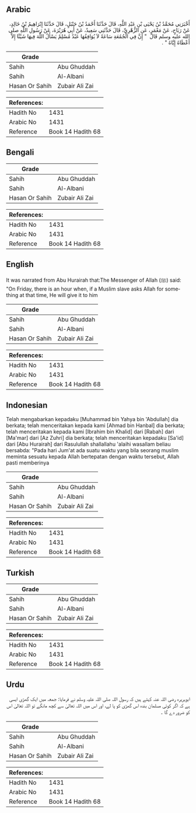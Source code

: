 ## Arabic


<div dir="rtl" lang="ar" style={{fontSize:'larger',backgroundColor:'#f8f9fa',padding:20}}>
أَخْبَرَنِي مُحَمَّدُ بْنُ يَحْيَى بْنِ عَبْدِ اللَّهِ، قَالَ حَدَّثَنَا أَحْمَدُ بْنُ حَنْبَلٍ، قَالَ حَدَّثَنَا إِبْرَاهِيمُ بْنُ خَالِدٍ، عَنْ رَبَاحٍ، عَنْ مَعْمَرٍ، عَنِ الزُّهْرِيِّ، قَالَ حَدَّثَنِي سَعِيدٌ، عَنْ أَبِي هُرَيْرَةَ، عَنْ رَسُولِ اللَّهِ صلى الله عليه وسلم قَالَ ‏ "‏ إِنَّ فِي الْجُمُعَةِ سَاعَةً لاَ يُوَافِقُهَا عَبْدٌ مُسْلِمٌ يَسْأَلُ اللَّهَ فِيهَا شَيْئًا إِلاَّ أَعْطَاهُ إِيَّاهُ ‏"‏ ‏.‏
</div>
<div style={{backgroundColor:'#f8f9fa',padding:20, marginBottom: 10}}><table> <thead> <tr> <th>Grade</th> <th></th> </tr> </thead> <tbody> <tr><td>Sahih</td><td>Abu Ghuddah</td></tr><tr><td>Sahih</td><td>Al-Albani</td></tr><tr><td>Hasan Or Sahih</td><td>Zubair Ali Zai</td></tr></tbody></table><table> <thead> <tr> <th>References:</th> <th></th> </tr> </thead> <tbody><tr><td>Hadith No</td><td>1431</td></tr><tr><td>Arabic No</td><td>1431</td></tr><tr><td>Reference</td><td>Book 14 Hadith 68</td></tr></tbody></table></div>

## Bengali


<div dir="ltr" lang="bn" style={{fontSize:'larger',backgroundColor:'#f8f9fa',padding:20}}>

</div>
<div style={{backgroundColor:'#f8f9fa',padding:20, marginBottom: 10}}><table> <thead> <tr> <th>Grade</th> <th></th> </tr> </thead> <tbody> <tr><td>Sahih</td><td>Abu Ghuddah</td></tr><tr><td>Sahih</td><td>Al-Albani</td></tr><tr><td>Hasan Or Sahih</td><td>Zubair Ali Zai</td></tr></tbody></table><table> <thead> <tr> <th>References:</th> <th></th> </tr> </thead> <tbody><tr><td>Hadith No</td><td>1431</td></tr><tr><td>Arabic No</td><td>1431</td></tr><tr><td>Reference</td><td>Book 14 Hadith 68</td></tr></tbody></table></div>

## English


<div dir="ltr" lang="en" style={{fontSize:'larger',backgroundColor:'#f8f9fa',padding:20}}>
It was narrated from Abu Hurairah that:The Messenger of Allah (ﷺ) said: "On Friday, there is an hour when, if a Muslim slave asks Allah for something at that time, He will give it to him
</div>
<div style={{backgroundColor:'#f8f9fa',padding:20, marginBottom: 10}}><table> <thead> <tr> <th>Grade</th> <th></th> </tr> </thead> <tbody> <tr><td>Sahih</td><td>Abu Ghuddah</td></tr><tr><td>Sahih</td><td>Al-Albani</td></tr><tr><td>Hasan Or Sahih</td><td>Zubair Ali Zai</td></tr></tbody></table><table> <thead> <tr> <th>References:</th> <th></th> </tr> </thead> <tbody><tr><td>Hadith No</td><td>1431</td></tr><tr><td>Arabic No</td><td>1431</td></tr><tr><td>Reference</td><td>Book 14 Hadith 68</td></tr></tbody></table></div>

## Indonesian


<div dir="ltr" lang="id" style={{fontSize:'larger',backgroundColor:'#f8f9fa',padding:20}}>
Telah mengabarkan kepadaku [Muhammad bin Yahya bin 'Abdullah] dia berkata; telah menceritakan kepada kami [Ahmad bin Hanbal] dia berkata; telah menceritakan kepada kami [Ibrahim bin Khalid] dari [Rabah] dari [Ma'mar] dari [Az Zuhri] dia berkata; telah menceritakan kepadaku [Sa'id] dari [Abu Hurairah] dari Rasulullah shallallahu 'alaihi wasallam beliau bersabda: "Pada hari Jum'at ada suatu waktu yang bila seorang muslim meminta sesuatu kepada Allah bertepatan dengan waktu tersebut, Allah pasti memberinya
</div>
<div style={{backgroundColor:'#f8f9fa',padding:20, marginBottom: 10}}><table> <thead> <tr> <th>Grade</th> <th></th> </tr> </thead> <tbody> <tr><td>Sahih</td><td>Abu Ghuddah</td></tr><tr><td>Sahih</td><td>Al-Albani</td></tr><tr><td>Hasan Or Sahih</td><td>Zubair Ali Zai</td></tr></tbody></table><table> <thead> <tr> <th>References:</th> <th></th> </tr> </thead> <tbody><tr><td>Hadith No</td><td>1431</td></tr><tr><td>Arabic No</td><td>1431</td></tr><tr><td>Reference</td><td>Book 14 Hadith 68</td></tr></tbody></table></div>

## Turkish


<div dir="ltr" lang="tr" style={{fontSize:'larger',backgroundColor:'#f8f9fa',padding:20}}>

</div>
<div style={{backgroundColor:'#f8f9fa',padding:20, marginBottom: 10}}><table> <thead> <tr> <th>Grade</th> <th></th> </tr> </thead> <tbody> <tr><td>Sahih</td><td>Abu Ghuddah</td></tr><tr><td>Sahih</td><td>Al-Albani</td></tr><tr><td>Hasan Or Sahih</td><td>Zubair Ali Zai</td></tr></tbody></table><table> <thead> <tr> <th>References:</th> <th></th> </tr> </thead> <tbody><tr><td>Hadith No</td><td>1431</td></tr><tr><td>Arabic No</td><td>1431</td></tr><tr><td>Reference</td><td>Book 14 Hadith 68</td></tr></tbody></table></div>

## Urdu


<div dir="rtl" lang="ur" style={{fontSize:'larger',backgroundColor:'#f8f9fa',padding:20}}>
ابوہریرہ رضی اللہ عنہ کہتے ہیں کہ رسول اللہ صلی اللہ علیہ وسلم نے فرمایا: جمعہ میں ایک گھڑی ایسی ہے کہ اگر کوئی مسلمان بندہ اس گھڑی کو پا لے، اور اس میں اللہ تعالیٰ سے کچھ مانگے تو اللہ تعالیٰ اس کو ضرور دے گا ۔
</div>
<div style={{backgroundColor:'#f8f9fa',padding:20, marginBottom: 10}}><table> <thead> <tr> <th>Grade</th> <th></th> </tr> </thead> <tbody> <tr><td>Sahih</td><td>Abu Ghuddah</td></tr><tr><td>Sahih</td><td>Al-Albani</td></tr><tr><td>Hasan Or Sahih</td><td>Zubair Ali Zai</td></tr></tbody></table><table> <thead> <tr> <th>References:</th> <th></th> </tr> </thead> <tbody><tr><td>Hadith No</td><td>1431</td></tr><tr><td>Arabic No</td><td>1431</td></tr><tr><td>Reference</td><td>Book 14 Hadith 68</td></tr></tbody></table></div>
